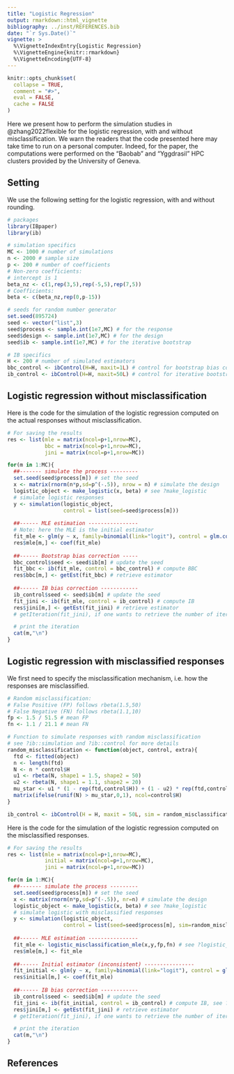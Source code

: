 ```yaml
---
title: "Logistic Regression"
output: rmarkdown::html_vignette
bibliography: ../inst/REFERENCES.bib
date: "`r Sys.Date()`"
vignette: >
  %\VignetteIndexEntry{Logistic Regression}
  %\VignetteEngine{knitr::rmarkdown}
  %\VignetteEncoding{UTF-8}
---
```


```r
knitr::opts_chunk$set(
  collapse = TRUE,
  comment = "#>",
  eval = FALSE,
  cache = FALSE
)
```

Here we present how to perform the simulation studies in @zhang2022flexible for the logistic regression, with and without misclassification. We warn the readers that the code presented here may take time to run on a personal computer. Indeed, for the paper, the computations were performed on the "Baobab" and "Yggdrasil" HPC clusters provided by the University of Geneva. 

## Setting

We use the following setting for the logistic regression, with and without rounding.

```r
# packages
library(IBpaper)
library(ib)

# simulation specifics
MC <- 1000 # number of simulations
n <- 2000 # sample size
p <- 200 # number of coefficients
# Non-zero coefficients:
# intercept is 1
beta_nz <- c(1,rep(3,5),rep(-5,5),rep(7,5))
# Coefficients:
beta <- c(beta_nz,rep(0,p-15))

# seeds for random number generator
set.seed(895724)
seed <- vector("list",3)
seed$process <- sample.int(1e7,MC) # for the response
seed$design <- sample.int(1e7,MC) # for the design
seed$ib <- sample.int(1e7,MC) # for the iterative bootstrap

# IB specifics
H <- 200 # number of simulated estimators
bbc_control <- ibControl(H=H, maxit=1L) # control for bootstrap bias correction (BBC)
ib_control <- ibControl(H=H, maxit=50L) # control for iterative bootstrap (IB)
```


## Logistic regression without misclassification 

Here is the code for the simulation of the logistic regression computed on the actual responses without misclassification. 

```r
# For saving the results
res <- list(mle = matrix(ncol=p+1,nrow=MC),
            bbc = matrix(ncol=p+1,nrow=MC),
            jini = matrix(ncol=p+1,nrow=MC))

for(m in 1:MC){
  ##------- simulate the process ---------
  set.seed(seed$process[m]) # set the seed
  x <- matrix(rnorm(n*p,sd=p^(-.5)), nrow = n) # simulate the design
  logistic_object <- make_logistic(x, beta) # see ?make_logistic
  # simulate logistic responses
  y <- simulation(logistic_object, 
                  control = list(seed=seed$process[m])) 
  
  ##------ MLE estimation ----------------
  # Note: here the MLE is the initial estimator
  fit_mle <- glm(y ~ x, family=binomial(link="logit"), control = glm.control(maxit=200))
  res$mle[m,] <- coef(fit_mle)
  
  ##------ Bootstrap bias correction -----
  bbc_control$seed <- seed$ib[m] # update the seed
  fit_bbc <- ib(fit_mle, control = bbc_control) # compute BBC
  res$bbc[m,] <- getEst(fit_bbc) # retrieve estimator
  
  ##------ IB bias correction ------------
  ib_control$seed <- seed$ib[m] # update the seed
  fit_jini <- ib(fit_mle, control = ib_control) # compute IB
  res$jini[m,] <- getEst(fit_jini) # retrieve estimator
  # getIteration(fit_jini), if one wants to retrieve the number of iterations

  # print the iteration
  cat(m,"\n")
}
```

## Logistic regression with misclassified responses

We first need to specify the misclassification mechanism, i.e. how the responses are misclassified. 

```r
# Random misclassification:
# False Positive (FP) follows rbeta(1.5,50)
# False Negative (FN) follows rbeta(1.1,10)
fp <- 1.5 / 51.5 # mean FP
fn <- 1.1 / 21.1 # mean FN

# Function to simulate responses with random misclassification
# see ?ib::simulation and ?ib::control for more details 
random_misclassification <- function(object, control, extra){
  ftd <- fitted(object)
  n <- length(ftd)
  N <- n * control$H
  u1 <- rbeta(N, shape1 = 1.5, shape2 = 50)
  u2 <- rbeta(N, shape1 = 1.1, shape2 = 20)
  mu_star <- u1 * (1 - rep(ftd,control$H)) + (1 - u2) * rep(ftd,control$H)
  matrix(ifelse(runif(N) > mu_star,0,1), ncol=control$H)
}

ib_control <- ibControl(H = H, maxit = 50L, sim = random_misclassification) # control for iterative bootstrap (IB)
```

Here is the code for the simulation of the logistic regression computed on the misclassified responses. 

```r
# For saving the results
res <- list(mle = matrix(ncol=p+1,nrow=MC),
            initial = matrix(ncol=p+1,nrow=MC),
            jini = matrix(ncol=p+1,nrow=MC))

for(m in 1:MC){
  ##------- simulate the process ---------
  set.seed(seed$process[m]) # set the seed
  x <- matrix(rnorm(n*p,sd=p^(-.5)), nr=n) # simulate the design
  logistic_object <- make_logistic(x, beta) # see ?make_logistic
  # simulate logistic with misclassified responses
  y <- simulation(logistic_object, 
                  control = list(seed=seed$process[m], sim=random_misclassification)) 
  
  ##------ MLE estimation ----------------
  fit_mle <- logistic_misclassification_mle(x,y,fp,fn) # see ?logistic_misclassification_mle
  res$mle[m,] <- fit_mle
  
  ##------ Initial estimator (inconsistent) ----------------
  fit_initial <- glm(y ~ x, family=binomial(link="logit"), control = glm.control(maxit=200))
  res$initial[m,] <- coef(fit_mle)
  
  ##------ IB bias correction ------------
  ib_control$seed <- seed$ib[m] # update the seed
  fit_jini <- ib(fit_initial, control = ib_control) # compute IB, see ? ib::ib for more details
  res$jini[m,] <- getEst(fit_jini) # retrieve estimator
  # getIteration(fit_jini), if one wants to retrieve the number of iterations

  # print the iteration
  cat(m,"\n")
}
```

## References
